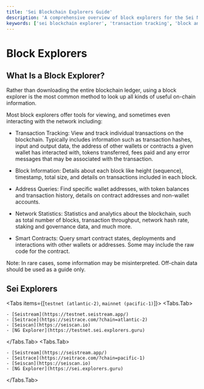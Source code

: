 ```yaml
---
title: 'Sei Blockchain Explorers Guide'
description: 'A comprehensive overview of block explorers for the Sei Network across different environments. Access tools for tracking transactions, analyzing addresses, and monitoring network activity.'
keywords: ['sei blockchain explorer', 'transaction tracking', 'block analysis', 'blockchain monitoring', 'network statistics']
---
```



# Block Explorers

## **What Is a Block Explorer?**

Rather than downloading the entire blockchain ledger, using a block explorer is
the most common method to look up all kinds of useful on-chain information.

Most block explorers offer tools for viewing, and sometimes even interacting
with the network including:

- Transaction Tracking: View and track individual transactions on the
  blockchain. Typically includes information such as transaction hashes, input
  and output data, the address of other wallets or contracts a given wallet has
  interacted with, tokens transferred, fees paid and any error messages that may
  be associated with the transaction.

- Block Information: Details about each block like height (sequence), timestamp,
  total size, and details on transactions included in each block.

- Address Queries: Find specific wallet addresses, with token balances and
  transaction history, details on contract addresses and non-wallet accounts.

- Network Statistics: Statistics and analytics about the blockchain, such as
  total number of blocks, transaction throughput, network hash rate, staking and
  governance data, and much more.

- Smart Contracts: Query smart contract states, deployments and interactions
  with other wallets or addresses. Some may include the raw code for the
  contract.

<Callout type="info">Note: In rare cases, some information may be misinterpreted. Off-chain data should be used as a guide only.</Callout>

## Sei Explorers

<Tabs items={[`testnet (atlantic-2)`, `mainnet (pacific-1)`]}>
  <Tabs.Tab>

    - [Seistream](https://testnet.seistream.app/)
    - [Seitrace](https://seitrace.com/?chain=atlantic-2)
    - [Seiscan](https://seiscan.io)
    - [NG Explorer](https://testnet.sei.explorers.guru)

  </Tabs.Tab>
  <Tabs.Tab>

    - [Seistream](https://seistream.app/)
    - [Seitrace](https://seitrace.com/?chain=pacific-1)
    - [Seiscan](https://seiscan.io)
    - [NG Explorer](https://sei.explorers.guru)

  </Tabs.Tab>
</Tabs>
